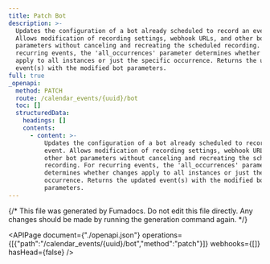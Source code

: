 ```yaml
---
title: Patch Bot
description: >-
  Updates the configuration of a bot already scheduled to record an event.
  Allows modification of recording settings, webhook URLs, and other bot
  parameters without canceling and recreating the scheduled recording. For
  recurring events, the 'all_occurrences' parameter determines whether changes
  apply to all instances or just the specific occurrence. Returns the updated
  event(s) with the modified bot parameters.
full: true
_openapi:
  method: PATCH
  route: /calendar_events/{uuid}/bot
  toc: []
  structuredData:
    headings: []
    contents:
      - content: >-
          Updates the configuration of a bot already scheduled to record an
          event. Allows modification of recording settings, webhook URLs, and
          other bot parameters without canceling and recreating the scheduled
          recording. For recurring events, the 'all_occurrences' parameter
          determines whether changes apply to all instances or just the specific
          occurrence. Returns the updated event(s) with the modified bot
          parameters.
---
```


{/* This file was generated by Fumadocs.
Do not edit this file directly. Any changes should be made by running the generation command again. */}

<APIPage document={"./openapi.json"} operations={[{"path":"/calendar_events/{uuid}/bot","method":"patch"}]} webhooks={[]} hasHead={false} />